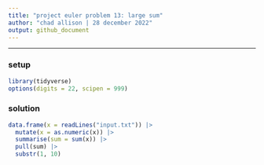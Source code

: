 ---
title: "project euler problem 13: large sum"
author: "chad allison | 28 december 2022"
output: github_document
---

___

### setup

```{r message = F, warning = F}
library(tidyverse)
options(digits = 22, scipen = 999)
```

### solution

```{r}
data.frame(x = readLines("input.txt")) |>
  mutate(x = as.numeric(x)) |>
  summarise(sum = sum(x)) |>
  pull(sum) |>
  substr(1, 10)
```































